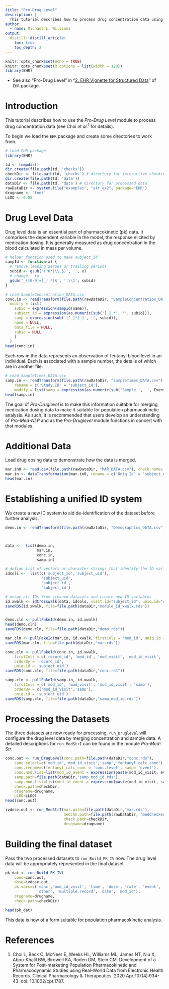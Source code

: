 ```yaml
---
title: "Pro-Drug Level"
description: |
  This tutorial describes how to process drug concentration data using *Pro-Drug Level* module in the system.
author:
  - name: Michael L. Williams
output:
  distill::distill_article:
    toc: true
    toc_depth: 2
---
```


```r
knitr::opts_chunk$set(echo = TRUE)
knitr::opts_chunk$set(R.options = list(width = 120))
library(EHR)
```

* See also "Pro-Drug Level" in "[2. EHR Vignette for Structured Data](https://cran.r-project.org/web/packages/EHR/vignettes/ehr_vignette_02_str.html)" of `EHR` package.

# Introduction

This tutorial describes how to use the *Pro-Drug Level* module to process drug concentration data (see Choi *et al.*$^{1}$ for details).

To begin we load the `EHR` package and create some directories to work from. 

```r
# load EHR package
library(EHR)

td <- tempdir()
dir.create(file.path(td, 'checks'))
checkDir <- file.path(td, 'checks') # directory for interactive checking
dir.create(file.path(td, 'data'))
dataDir <- file.path(td, 'data') # directory for processed data
rawDataDir <- system.file("examples", "str_ex2", package="EHR")
drugname <- 'fent'
LLOQ <- 0.05
```



# Drug Level Data

Drug level data is an essential part of pharmacokinetic (pk) data.  It comprises the dependent variable in the model, the response elicited by medication dosing.  It is generally measured as drug concentration in the blood calculated in mass per volume.

```r
# helper function used to make subject_id
sampId <- function(x) {
  # remove leading zeroes or trailing periods
  subid <- gsub('(^0*|\\.$)', '', x)
  # change _ to .
  gsub('_([0-9]+[_].*)$', '.\\1', subid)
}

# read SampleConcentration_DATA.csv
conc.in <- readTransform(file.path(rawDataDir, "SampleConcentration_DATA.csv"),
  modify = list(
    subid = expression(sampId(name)),
    subject_id = expression(as.numeric(sub('[_].*', '', subid))),
    samp = expression(sub('[^_]*[_]', '', subid)),
    name = NULL,
    data_file = NULL,
    subid = NULL
    )
  )
head(conc.in)
```

Each row in the data represents an observation of fentanyl blood level in an individual.  Each is associated with a sample number, the details of which are in another file.

```r
# read SampleTimes_DATA.csv
samp.in <- readTransform(file.path(rawDataDir, "SampleTimes_DATA.csv"),
    rename = c('Study.ID' = 'subject_id'),
    modify = list(samp = expression(as.numeric(sub('Sample ', '', Event.Name)))))
head(samp.in)
```

The goal of *Pro-Druglevel* is to make this information suitable for merging medication dosing data to make it suitable for population pharmacokinetic analysis. As such, it is recommended that users develop an understanding of *Pro-Med-NLP* and as the *Pro-Druglevel* module functions in concert with that modules.

# Additional Data

Load drug dosing data to demonstrate how the data is merged.

```r
mar.in0 <- read.csv(file.path(rawDataDir, "MAR_DATA.csv"), check.names = FALSE)
mar.in <- dataTransformation(mar.in0, rename = c('Uniq.Id' = 'subject_uid'))
head(mar.in)
```

# Establishing a unified ID system

We create a new ID system to aid de-identification of the dataset before further analysis.

```r
demo.in <- readTransform(file.path(rawDataDir, "Demographics_DATA.csv"))



data <-  list(demo.in,
              mar.in,
              conc.in,
              samp.in)

# define list of vectors or character strings that identify the ID variables
idcols <-  list(c('subject_id','subject_uid'),
                'subject_uid',
                'subject_id',
                'subject_id')

# merge all IDs from cleaned datasets and create new ID variables
id.xwalk <- idCrosswalk(data, idcols, visit.id="subject_id", uniq.id="subject_uid")
saveRDS(id.xwalk, file=file.path(dataDir,"module_id_xwalk.rds"))


demo.cln <- pullFakeId(demo.in, id.xwalk)
head(demo.cln)
saveRDS(demo.cln, file=file.path(dataDir,"demo.rds"))

mar.cln <- pullFakeId(mar.in, id.xwalk, firstCols = 'mod_id', uniq.id = 'subject_uid')
saveRDS(mar.cln, file=file.path(dataDir,"mar.rds"))

conc.cln <- pullFakeId(conc.in, id.xwalk,
    firstCols = c('record_id', 'mod_id', 'mod_visit', 'mod_id_visit', 'samp'),
    orderBy = 'record_id',
    uniq.id = 'subject_uid')
saveRDS(conc.cln, file=file.path(dataDir,"conc.rds"))

samp.cln <- pullFakeId(samp.in, id.xwalk,
    firstCols = c('mod_id', 'mod_visit', 'mod_id_visit', 'samp'), 
    orderBy = c('mod_id_visit','samp'),
    uniq.id = 'subject_uid')
saveRDS(samp.cln, file=file.path(dataDir,"samp_mod_id.rds"))
```

# Processing the Datasets

The three datasets are now ready for processing, `run_Druglevel` will configure the drug level data by merging concentration and sample data.  A detailed descriptions for `run_MedStrI` can be found in the module *Pro-Med-Str*.

```r
conc.out <- run_DrugLevel(conc.path=file.path(dataDir,"conc.rds"),
    conc.select=c('mod_id','mod_id_visit','samp','fentanyl_calc_conc'),
    conc.rename=c(fentanyl_calc_conc = 'conc.level', samp= 'event'),
    conc.mod.list=list(mod_id_event = expression(paste(mod_id_visit, event, sep = '_'))),
    samp.path=file.path(dataDir,"samp_mod_id.rds"),
    samp.mod.list=list(mod_id_event = expression(paste(mod_id_visit, samp, sep = '_'))),
    check.path=checkDir,
    drugname=drugname,
    LLOQ=LLOQ)
head(conc.out)
```

```r
ivdose.out <- run_MedStrI(mar.path=file.path(dataDir,"mar.rds"),
                          medchk.path=file.path(rawDataDir, "medChecked-fent.csv"),
                          check.path=checkDir,
                          drugname=drugname)
```

# Building the final dataset

Pass the two processed datasets to `run_Build_PK_IV` now.  The drug level data will be appropriately represented in the final dataset

```r
pk_dat <- run_Build_PK_IV(
    conc=conc.out,
    dose=ivdose.out,
    pk.vars=c('conc','mod_id_visit', 'time', 'dose', 'rate', 'event',
              'other', 'multiple.record', 'date', 'mod_id'),
    drugname=drugname,
    check.path=checkDir)

head(pk_dat)
```

This data is now of a form suitable for population pharmacokinetic analysis.

# References
1. Choi L, Beck C, McNeer E, Weeks HL, Williams ML, James NT, Niu X, Abou-Khalil BW, Birdwell KA, Roden DM, Stein CM. Development of a System for Post-marketing Population Pharmacokinetic and Pharmacodynamic Studies using Real-World Data from Electronic Health Records. Clinical Pharmacology & Therapeutics. 2020 Apr;107(4):934-43. doi: 10.1002/cpt.1787.


